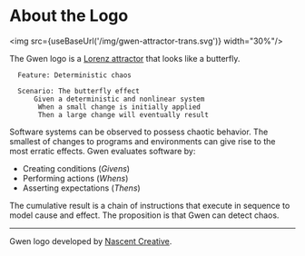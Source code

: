 

# About the Logo

<img src={useBaseUrl('/img/gwen-attractor-trans.svg')} width="30%"/>

The Gwen logo is a [Lorenz attractor](http://en.m.wikipedia.org/wiki/Lorenz_attractor) that looks like a butterfly.

```gherkin
  Feature: Deterministic chaos
    
  Scenario: The butterfly effect
      Given a deterministic and nonlinear system
       When a small change is initially applied
       Then a large change will eventually result
```

Software systems can be observed to possess chaotic behavior. The smallest of changes to programs and environments can give rise to the most erratic effects. Gwen evaluates software by:

- Creating conditions (*Givens*)
- Performing actions (*Whens*)
- Asserting expectations (*Thens*)

The cumulative result is a chain of instructions that execute in sequence to model cause and effect. The proposition is that Gwen can detect chaos.

---

Gwen logo developed by [Nascent Creative](https://nascentcreative.com.au/).
